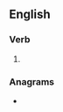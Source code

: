 ==English==

===Verb===
{{head|en|verb form}}

# {{en-past of|trice}}

===Anagrams===
* {{anagrams|en|credit|direct}}